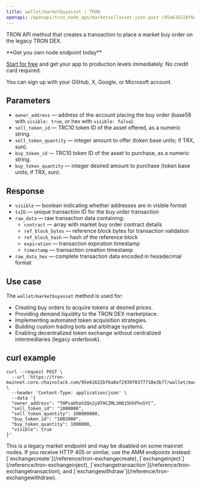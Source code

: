 ---
title: wallet/marketbuyasset | TRON
openapi: /openapi/tron_node_api/marketsellasset.json post /95e61622bf6a8af293978377718e3b77/wallet/marketsellasset
---

TRON API method that creates a transaction to place a market buy order on the legacy TRON DEX.

<Check>
**Get you own node endpoint today**

[Start for free](https://console.chainstack.com/) and get your app to production levels immediately. No credit card required.

You can sign up with your GitHub, X, Google, or Microsoft account.
</Check>

## Parameters

* `owner_address` — address of the account placing the buy order (base58 with `visible: true`, or hex with `visible: false`).
* `sell_token_id` — TRC10 token ID of the asset offered, as a numeric string.
* `sell_token_quantity` — integer amount to offer (token base units; if TRX, sun).
* `buy_token_id` — TRC10 token ID of the asset to purchase, as a numeric string.
* `buy_token_quantity` — integer desired amount to purchase (token base units; if TRX, sun).

## Response

* `visible` — boolean indicating whether addresses are in visible format
* `txID` — unique transaction ID for the buy order transaction
* `raw_data` — raw transaction data containing:
  * `contract` — array with market buy order contract details
  * `ref_block_bytes` — reference block bytes for transaction validation
  * `ref_block_hash` — hash of the reference block
  * `expiration` — transaction expiration timestamp
  * `timestamp` — transaction creation timestamp
* `raw_data_hex` — complete transaction data encoded in hexadecimal format

## Use case

The `wallet/marketbuyasset` method is used for:

* Creating buy orders to acquire tokens at desired prices.
* Providing demand liquidity to the TRON DEX marketplace.
* Implementing automated token acquisition strategies.
* Building custom trading bots and arbitrage systems.
* Enabling decentralized token exchange without centralized intermediaries (legacy orderbook).

## curl example

```shell Shell
curl --request POST \
  --url 'https://tron-mainnet.core.chainstack.com/95e61622bf6a8af293978377718e3b77/wallet/marketbuyasset' \
  --header 'Content-Type: application/json' \
  --data '{
  "owner_address": "THPvaUhoh2Qn2y9THCZML3H815hhFhn5YC",
  "sell_token_id": "1000006",
  "sell_token_quantity": 100000000,
  "buy_token_id": "1002000",
  "buy_token_quantity": 1000000,
  "visible": true
}'
```

<Info>
This is a legacy market endpoint and may be disabled on some mainnet nodes. If you receive HTTP 405 or similar, use the AMM endpoints instead: [`exchangecreate`](/reference/tron-exchangecreate), [`exchangeinject`](/reference/tron-exchangeinject), [`exchangetransaction`](/reference/tron-exchangetransaction), and [`exchangewithdraw`](/reference/tron-exchangewithdraw).
</Info>
